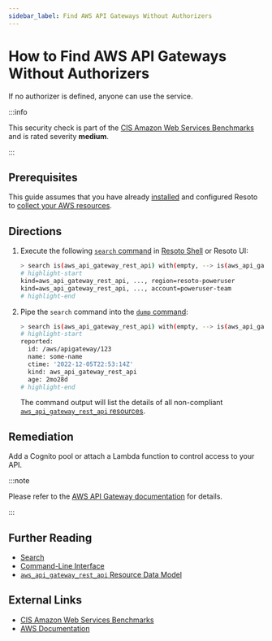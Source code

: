 ```yaml
---
sidebar_label: Find AWS API Gateways Without Authorizers
---
```


# How to Find AWS API Gateways Without Authorizers

If no authorizer is defined, anyone can use the service.

:::info

This security check is part of the [CIS Amazon Web Services Benchmarks](https://cisecurity.org/benchmark/amazon_web_services) and is rated severity **medium**.

:::

## Prerequisites

This guide assumes that you have already [installed](../../../getting-started/install-resoto/index.mdx) and configured Resoto to [collect your AWS resources](../../../how-to-guides/data-sources/collect-aws-resource-data.mdx).

## Directions

1. Execute the following [`search` command](../../../reference/cli/search-commands/search.mdx) in [Resoto Shell](../../../reference/components/shell.mdx) or Resoto UI:

   ```bash
   > search is(aws_api_gateway_rest_api) with(empty, --> is(aws_api_gateway_authorizer))
   # highlight-start
   ​kind=aws_api_gateway_rest_api, ..., region=resoto-poweruser
   ​kind=aws_api_gateway_rest_api, ..., account=poweruser-team
   # highlight-end
   ```

2. Pipe the `search` command into the [`dump` command](../../../reference/cli/format-commands/dump.mdx):

   ```bash
   > search is(aws_api_gateway_rest_api) with(empty, --> is(aws_api_gateway_authorizer)) | dump
   # highlight-start
   ​reported:
   ​  id: /aws/apigateway/123
   ​  name: some-name
   ​  ctime: '2022-12-05T22:53:14Z'
   ​  kind: aws_api_gateway_rest_api
   ​  age: 2mo28d
   # highlight-end
   ```

   The command output will list the details of all non-compliant [`aws_api_gateway_rest_api` resources](../../../reference/unified-data-model/aws.mdx#aws_api_gateway_rest_api).

## Remediation

Add a Cognito pool or attach a Lambda function to control access to your API.

:::note

Please refer to the [AWS API Gateway documentation](https://docs.aws.amazon.com/apigateway/latest/developerguide/apigateway-use-lambda-authorizer.html) for details.

:::

## Further Reading

- [Search](../../../reference/search/index.mdx)
- [Command-Line Interface](../../../reference/cli/index.mdx)
- [`aws_api_gateway_rest_api` Resource Data Model](../../../reference/unified-data-model/aws.mdx#aws_api_gateway_rest_api)

## External Links

- [CIS Amazon Web Services Benchmarks](https://cisecurity.org/benchmark/amazon_web_services)
- [AWS Documentation](https://docs.aws.amazon.com/apigateway/latest/developerguide/apigateway-use-lambda-authorizer.html)

